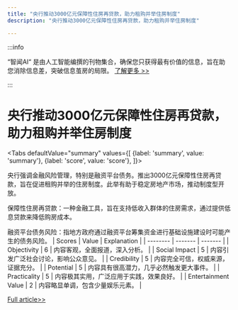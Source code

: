 ```yaml
---
title: "央行推动3000亿元保障性住房再贷款，助力租购并举住房制度"
description: "央行推动3000亿元保障性住房再贷款，助力租购并举住房制度"

---
```



:::info

“智闻AI“ 是由人工智能编撰的刊物集合，确保您只获得最有价值的信息，旨在助您消除信息差，突破信息茧房的局限。  [了解更多 >>](/)

:::

# 央行推动3000亿元保障性住房再贷款，助力租购并举住房制度


<Tabs
	defaultValue="summary"
	values={[
	{label: 'summary', value: 'summary'},
	{label: 'score', value: 'score'},
]}>
<TabItem value="summary">


央行强调金融风险管理，特别是融资平台债务。推出3000亿元保障性住房再贷款，旨在促进租购并举的住房制度。此举有助于稳定房地产市场，推动制度型开放。

保障性住房再贷款：一种金融工具，旨在支持低收入群体的住房需求，通过提供低息贷款来降低购房成本。

融资平台债务风险：指地方政府通过融资平台筹集资金进行基础设施建设时可能产生的债务风险。
</TabItem>
<TabItem value="score">
	| Scores     | Value   | Explanation |
	| -------- | ------- | ------- |
	| Objectivity  | 6    | 内容客观，全面报道，深入分析。    |
	| Social Impact | 5     | 内容引发广泛社会讨论，影响公众意见。    |
	| Credibility    | 5    | 内容完全可信，权威来源，证据充分。    |
	| Potential    | 5    | 内容具有很高潜力，几乎必然触发更大事件。    |
	| Practicality    | 5    | 内容极其实用，广泛应用于实践，效果良好。    |
	| Entertainment Value    | 2    | 内容略显单调，包含少量娱乐元素。    |
</TabItem>
</Tabs>

[Full article>>](https://readhub.cn/topic/8bj6cubEiYl)
